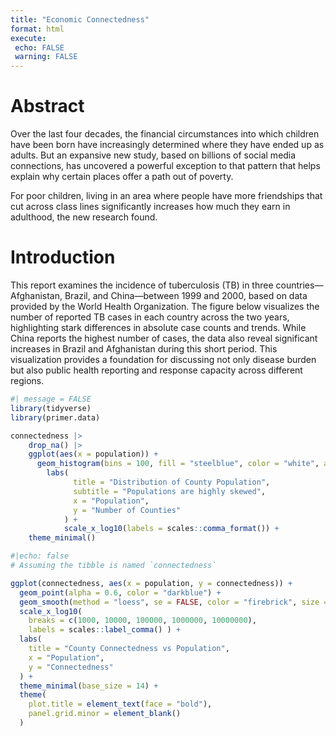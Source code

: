 ```yaml
---
title: "Economic Connectedness"
format: html
execute:
 echo: FALSE
 warning: FALSE
---
```


<!-- opportuntiny insights ask  AI. --> 
# Abstract
Over the last four decades, the financial circumstances into which children have been born have increasingly determined where they have ended up as adults. But an expansive new study, based on billions of social media connections, has uncovered a powerful exception to that pattern that helps explain why certain places offer a path out of poverty.

For poor children, living in an area where people have more friendships that cut across class lines significantly increases how much they earn in adulthood, the new research found.

# Introduction

This report examines the incidence of tuberculosis (TB) in three countries—Afghanistan, Brazil, and China—between 1999 and 2000, based on data provided by the World Health Organization. The figure below visualizes the number of reported TB cases in each country across the two years, highlighting stark differences in absolute case counts and trends. While China reports the highest number of cases, the data also reveal significant increases in Brazil and Afghanistan during this short period. This visualization provides a foundation for discussing not only disease burden but also public health reporting and response capacity across different regions.

```r
#| message = FALSE
library(tidyverse)
library(primer.data)
```

```r
connectedness |>
    drop_na() |>
    ggplot(aes(x = population)) +
      geom_histogram(bins = 100, fill = "steelblue", color = "white", alpha = 0.8) +
        labs(
              title = "Distribution of County Population",
              subtitle = "Populations are highly skewed",
              x = "Population",
              y = "Number of Counties"
            ) +
            scale_x_log10(labels = scales::comma_format()) + 
    theme_minimal()

```
```r
#|echo: false
# Assuming the tibble is named `connectedness`

ggplot(connectedness, aes(x = population, y = connectedness)) +
  geom_point(alpha = 0.6, color = "darkblue") +
  geom_smooth(method = "loess", se = FALSE, color = "firebrick", size = 1) +
  scale_x_log10(
    breaks = c(1000, 10000, 100000, 1000000, 10000000),
    labels = scales::label_comma() ) +
  labs(
    title = "County Connectedness vs Population",
    x = "Population",
    y = "Connectedness"
  ) +
  theme_minimal(base_size = 14) +
  theme(
    plot.title = element_text(face = "bold"),
    panel.grid.minor = element_blank()
  )

```
